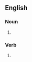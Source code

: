 ==English==

===Noun===
{{en-noun}}

# {{eye dialect|figure}}

===Verb===
{{en-verb}}

# {{eye dialect|figure}}